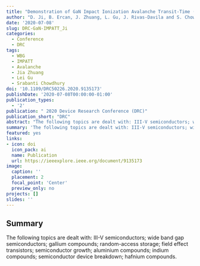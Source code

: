```yaml
---
title: "Demonstration of GaN Impact Ionization Avalanche Transit-Time (IMPATT) Diode"
author: "D. Ji, B. Ercan, J. Zhuang, L. Gu, J. Rivas-Davila and S. Chowdhury"
date: '2020-07-08'
slug: DRC-GaN-IMPATT_Ji
categories:
  - Conference
  - DRC
tags: 
  - WBG
  - IMPATT
  - Avalanche
  - Jia Zhuang
  - Lei Gu
  - Srabanti Chowdhury
doi: '10.1109/DRC50226.2020.9135173'
publishDate: '2020-07-08T00:00:00-01:00'
publication_types:
  - '2'
publication: " 2020 Device Research Conference (DRC)"
publication_short: "DRC"
abstract: "The following topics are dealt with: III-V semiconductors; wide band gap semiconductors; gallium compounds; random-access storage; field effect transistors; semiconductor growth; aluminium compounds; indium compounds; semiconductor device breakdown; hafnium compounds."
summary: 'The following topics are dealt with: III-V semiconductors; wide band gap semiconductors; gallium compounds; random-access storage; field effect transistors; semiconductor growth; aluminium compounds; indium compounds; semiconductor device breakdown; hafnium compounds.'
featured: yes
links:
- icon: doi
  icon_pack: ai
  name: Publication
  url: https://ieeexplore.ieee.org/document/9135173
image:
  caption: ''
  placement: 2
  focal_point: 'Center'
  preview_only: no
projects: []
slides: ''
---
```


## Summary

The following topics are dealt with: III-V semiconductors; wide band gap semiconductors; gallium compounds; random-access storage; field effect transistors; semiconductor growth; aluminium compounds; indium compounds; semiconductor device breakdown; hafnium compounds.